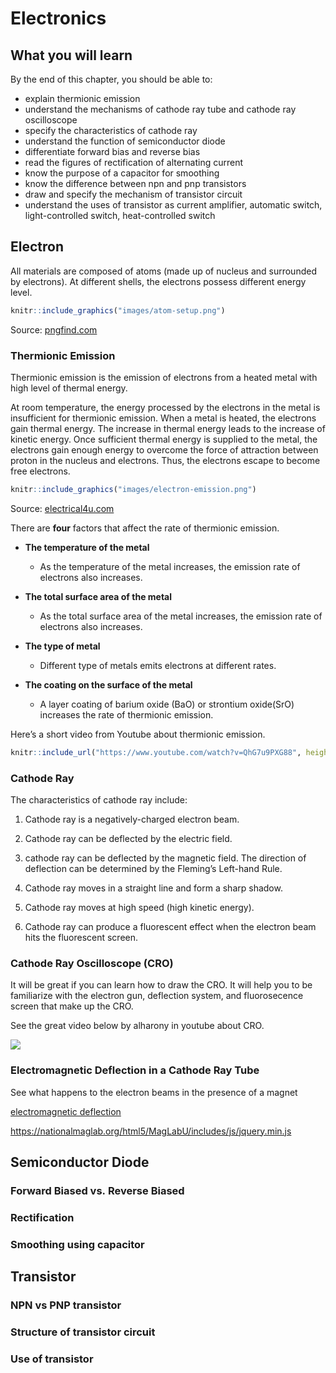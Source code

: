 # Electronics

## What you will learn

By the end of this chapter, you should be able to:

-   explain thermionic emission
-   understand the mechanisms of cathode ray tube and cathode ray oscilloscope
-   specify the characteristics of cathode ray
-   understand the function of semiconductor diode
-   differentiate forward bias and reverse bias
-   read the figures of rectification of alternating current
-   know the purpose of a capacitor for smoothing
-   know the difference between npn and pnp transistors
-   draw and specify the mechanism of transistor circuit
-   understand the uses of transistor as current amplifier, automatic switch, light-controlled switch, heat-controlled switch

## Electron

All materials are composed of atoms (made up of nucleus and surrounded by electrons). At different shells, the electrons possess different energy level.

```r

knitr::include_graphics("images/atom-setup.png")

```

Source: [pngfind.com](https://www.pngfind.com/download/howwhTh_los-quarks-quarks-protones-neutrones-y-los-leptones/)

### Thermionic Emission

Thermionic emission is the emission of electrons from a heated metal with high level of thermal energy.

At room temperature, the energy processed by the electrons in the metal is insufficient for thermionic emission. When a metal is heated, the electrons gain thermal energy. The increase in thermal energy leads to the increase of kinetic energy. Once sufficient thermal energy is supplied to the metal, the electrons gain enough energy to overcome the force of attraction between proton in the nucleus and electrons. Thus, the electrons escape to become free electrons.


```r

knitr::include_graphics("images/electron-emission.png")
```

Source: [electrical4u.com](https://www.electrical4u.com/thermionic-emission/)

There are **four** factors that affect the rate of thermionic emission.

-   **The temperature of the metal**

    -   As the temperature of the metal increases, the emission rate of electrons also increases.

-   **The total surface area of the metal**

    -   As the total surface area of the metal increases, the emission rate of electrons also increases.

-   **The type of metal**

    -   Different type of metals emits electrons at different rates.

-   **The coating on the surface of the metal**

    -   A layer coating of barium oxide (BaO) or strontium oxide(SrO) increases the rate of thermionic emission.

Here's a short video from Youtube about thermionic emission.

```r

knitr::include_url("https://www.youtube.com/watch?v=QhG7u9PXG88", height = "400px")

```

### Cathode Ray

The characteristics of cathode ray include:

1.  Cathode ray is a negatively-charged electron beam.

2.  Cathode ray can be deflected by the electric field.

3.  cathode ray can be deflected by the magnetic field. The direction of deflection can be determined by the Fleming's Left-hand Rule.

4.  Cathode ray moves in a straight line and form a sharp shadow.

5.  Cathode ray moves at high speed (high kinetic energy).

6.  Cathode ray can produce a fluorescent effect when the electron beam hits the fluorescent screen.

### Cathode Ray Oscilloscope (CRO)

It will be great if you can learn how to draw the CRO. It will help you to be familiarize with the electron gun, deflection system, and fluorosecence screen that make up the CRO.

See the great video below by alharony in youtube about CRO.

![](https://www.youtube.com/watch?v=U1amW7S1fcI)

### Electromagnetic Deflection in a Cathode Ray Tube

See what happens to the electron beams in the presence of a magnet

[electromagnetic deflection](https://nationalmaglab.org/education/magnet-academy/watch-play/interactive/electromagnetic-deflection-in-a-cathode-ray-tube-i)

<https://nationalmaglab.org/html5/MagLabU/includes/js/jquery.min.js>

## Semiconductor Diode

### Forward Biased vs. Reverse Biased

### Rectification

### Smoothing using capacitor

## Transistor

### NPN vs PNP transistor

### Structure of transistor circuit

### Use of transistor
